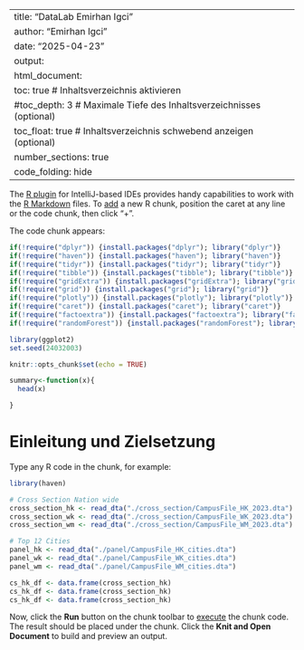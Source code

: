 
---
title: "DataLab Emirhan Igci"
author: "Emirhan Igci"
date: "2025-04-23"
output:
  html_document:
    toc: true       # Inhaltsverzeichnis aktivieren
    #toc_depth: 3    # Maximale Tiefe des Inhaltsverzeichnisses (optional)
    toc_float: true # Inhaltsverzeichnis schwebend anzeigen (optional)
    number_sections: true
    code_folding: hide
---

The [R plugin](https://www.jetbrains.com/help/pycharm/r-plugin-support.html) for IntelliJ-based IDEs provides
handy capabilities to work with the [R Markdown](https://www.jetbrains.com/help/pycharm/r-markdown.html) files.
To [add](https://www.jetbrains.com/help/pycharm/r-markdown.html#add-code-chunk) a new R chunk,
position the caret at any line or the code chunk, then click "+".

The code chunk appears:
```r
if(!require("dplyr")) {install.packages("dplyr"); library("dplyr")}
if(!require("haven")) {install.packages("haven"); library("haven")}
if(!require("tidyr")) {install.packages("tidyr"); library("tidyr")}
if(!require("tibble")) {install.packages("tibble"); library("tibble")}
if(!require("gridExtra")) {install.packages("gridExtra"); library("gridExtra")}
if(!require("grid")) {install.packages("grid"); library("grid")}
if(!require("plotly")) {install.packages("plotly"); library("plotly")}
if(!require("caret")) {install.packages("caret"); library("caret")}
if(!require("factoextra")) {install.packages("factoextra"); library("factoextra")}
if(!require("randomForest")) {install.packages("randomForest"); library("randomForest")}

library(ggplot2)
set.seed(24032003)

knitr::opts_chunk$set(echo = TRUE)
```
``` r
summary<-function(x){
  head(x)

}
```
# Einleitung und Zielsetzung



Type any R code in the chunk, for example:
```r
library(haven)

# Cross Section Nation wide
cross_section_hk <- read_dta("./cross_section/CampusFile_HK_2023.dta")
cross_section_wk <- read_dta("./cross_section/CampusFile_WK_2023.dta")
cross_section_wm <- read_dta("./cross_section/CampusFile_WM_2023.dta")

# Top 12 Cities
panel_hk <- read_dta("./panel/CampusFile_HK_cities.dta")
panel_wk <- read_dta("./panel/CampusFile_WK_cities.dta")
panel_wm <- read_dta("./panel/CampusFile_WM_cities.dta")

```
```r
cs_hk_df <- data.frame(cross_section_hk)
cs_hk_df <- data.frame(cross_section_hk)
cs_hk_df <- data.frame(cross_section_hk)
```

Now, click the **Run** button on the chunk toolbar to [execute](https://www.jetbrains.com/help/pycharm/r-markdown.html#run-r-code) the chunk code. The result should be placed under the chunk.
Click the **Knit and Open Document** to build and preview an output.
